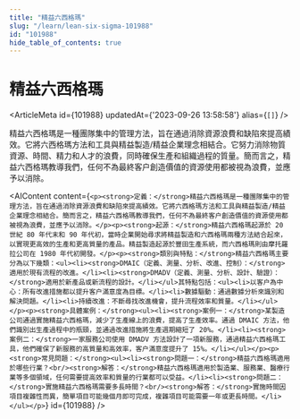 ```yaml
---
title: "精益六西格瑪"
slug: "/learn/lean-six-sigma-101988"
id: "101988"
hide_table_of_contents: true
---
```



# 精益六西格瑪

<ArticleMeta id={101988} updatedAt={'2023-09-26 13:58:58'} alias={`[]`} />
<div className='border-solid border-b border-t-0 my-4 border-[var(--ifm-color-gray-300)]' />

精益六西格瑪是一種團隊集中的管理方法，旨在通過消除資源浪費和缺陷來提高績效。它將六西格瑪方法和工具與精益製造/精益企業理念相結合。它努力消除物質資源、時間、精力和人才的浪費，同時確保生產和組織過程的質量。簡而言之，精益六西格瑪教導我們，任何不為最終客户創造價值的資源使用都被視為浪費，並應予以消除。

<AIContent content={`<p><strong>定義：</strong>精益六西格瑪是一種團隊集中的管理方法，旨在通過消除資源浪費和缺陷來提高績效。它將六西格瑪方法和工具與精益製造/精益企業理念相結合。簡而言之，精益六西格瑪教導我們，任何不為最終客户創造價值的資源使用都被視為浪費，並應予以消除。</p><p><strong>起源：</strong>精益六西格瑪起源於 20 世紀 80 年代末和 90 年代初，當時企業開始尋求將精益製造和六西格瑪兩種方法結合起來，以實現更高效的生產和更高質量的產品。精益製造起源於豐田生產系統，而六西格瑪則由摩托羅拉公司在 1980 年代初開發。</p><p><strong>類別與特點：</strong>精益六西格瑪主要分為以下幾類：<ul><li><strong>DMAIC（定義、測量、分析、改進、控制）：</strong>適用於現有流程的改進。</li><li><strong>DMADV（定義、測量、分析、設計、驗證）：</strong>適用於新產品或新流程的設計。</li></ul>其特點包括：<ul><li>以客户為中心：所有改進措施都以提升客户滿意度為目標。</li><li>數據驅動：通過數據分析來識別和解決問題。</li><li>持續改進：不斷尋找改進機會，提升流程效率和質量。</li></ul></p><p><strong>具體案例：</strong><ul><li><strong>案例一：</strong>某製造公司通過實施精益六西格瑪，減少了生產線上的浪費，提高了生產效率。通過 DMAIC 方法，他們識別出生產過程中的瓶頸，並通過改進措施將生產週期縮短了 20%。</li><li><strong>案例二：</strong>一家服務公司使用 DMADV 方法設計了一項新服務，通過精益六西格瑪工具，他們確保了新服務的高質量和高效率，客户滿意度提升了 15%。</li></ul></p><p><strong>常見問題：</strong><ul><li><strong>問題一：</strong>精益六西格瑪適用於哪些行業？<br/><strong>解答：</strong>精益六西格瑪適用於製造業、服務業、醫療行業等多個領域，任何需要提高效率和質量的行業都可以受益。</li><li><strong>問題二：</strong>實施精益六西格瑪需要多長時間？<br/><strong>解答：</strong>實施時間因項目複雜性而異，簡單項目可能幾個月即可完成，複雜項目可能需要一年或更長時間。</li></ul></p>`} id={101988} />

